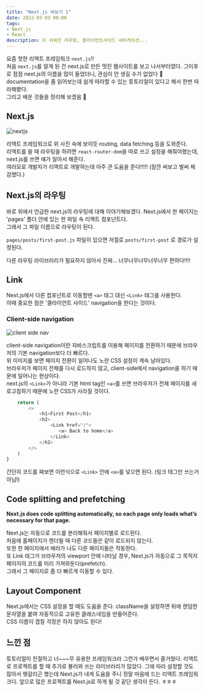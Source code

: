 ```yaml
---
title: "Next.js 써보기 1"
date: 2022-03-03 08:00
tags:
- Next.js
- React
description: 더 쉬워진 라우팅, 클라이언트사이드 네비게이션...
---
```


요즘 핫한 리액트 프레임워크 `next.js`!!  
처음 `next.js`를 알게 된 건 next.js로 만든 멋진 웹사이트를 보고 나서부터였다. 
그이후로 점점 next.js의 이름을 많이 들었더니, 관심이 안 생길 수가 없었다 👀  
documentation을 좀 읽어보는데 쉽게 따라할 수 있는 튜토리얼이 있다고 해서 한번 따라해봤다.  
그리고 배운 것들을 정리해 보겠음 📂

## Next.js

![nextjs](https://nextjs.org/static/images/learn/foundations/next-app.png)

리액트 프레임워크로 위 사진 속에 보이듯 routing, data fetching 등을 도와준다.  
리액트를 쓸 때 라우팅을 하려면 `react-router-dom`을 따로 쓰고 설정을 해줘야했는데, next.js를 쓰면 얘가 알아서 해준다.  
여러모로 개발자가 리액트로 개발하는데 아주 큰 도움을 준다!!!!! (잠깐 써보고 벌써 체감했다.)

## Next.js의 라우팅

바로 위에서 언급한 next.js의 라우팅에 대해 이야기해보겠다. Next.js에서 한 페이지는 'pages' 폴더 안에 있는 한 파일 속 리액트 컴포넌트다.  
그래서 그 파일 이름으로 라우팅이 된다.  

```pages/posts/first-post.js``` 파일이 있으면 저절로 ```posts/first-post``` 로 경로가 설정된다.

다른 라우팅 라이브러리가 필요하지 않아서 진짜... 너무너무너무너무너무 편하다!!!!

## Link

Next.js에서 다른 컴포넌트로 이동할땐 ```<a>``` 태그 대신 ```<Link>``` 태그를 사용한다.  
이때 중요한 점은 '클라이언트 사이드' navigation을 한다는 것이다.

### Client-side navigation

![client side nav](https://nextjs.org/static/images/learn/navigate-between-pages/client-side.gif)

client-side navigation이란 자바스크립트를 이용해 페이지를 전환하기 때문에 브라우저의 기본 navigation보다 더 빠르다.  
위 이미지를 보면 페이지 전환이 일어나도 노란 CSS 설정이 계속 남아있다.  
브라우저가 페이지 전체를 다시 로드하지 않고, client-side에서 navigation을 하기 때문에 일어나는 현상이다.  
next.js의 ```<Link>```가 아니라 기본 html tag인 ```<a>```를 쓰면 브라우저가 전체 페이지를 새로고침하기 때문에 노란 CSS가 사라질 것이다.

```javascript
    return (
        <>
            <h1>First Post</h1>
            <h2>
                <Link href="/">
                   <a> Back to home</a>
                </Link>
            </h2>
        </>
    )
}
```

간단히 코드를 짜보면 이런식으로 ```<Link>``` 안에 ```<a>```를 넣으면 된다. (링크 태그만 쓰는거 아님!)

## Code splitting and prefetching

**Next.js does code splitting automatically, so each page only loads what’s necessary for that page.**

Next.js는 자동으로 코드를 분리해줘서 페이지별로 로드된다.  
처음에 홈페이지가 렌더될 때 다른 코드들은 같이 로드되지 않는다.  
또한 한 페이지에서 에러가 나도 다른 페이지들은 작동한다.  
또 Link 태그가 브라우저의 viewport 안에 나타날 경우, Next.js가 자동으로 그 목적지 페이지의 코드를 미리 가져와둔다(prefetch).  
그래서 그 페이지로 좀 더 빠르게 이동할 수 있다.

## Layout Component

Next.js에서는 CSS 설정을 할 때도 도움을 준다. className을 설정하면 뒤에 랜덤한 문자열을 붙여 자동적으로 고유한 클래스네임을 만들어준다.  
CSS 이름이 겹칠 걱정은 하지 않아도 된다!

## 느낀 점

튜토리얼이 친절하고 너~~~무 유용한 프레임워크라 그런가 배우면서 즐거웠다. 리액트로 프로젝트를 할 때 추가로 불러와 쓰는 라이브러리가 많았다. 그에 따라 설정할 것도 많아서 헷갈리곤 했는데 Next.js가 내게 도움을 주니 정말 마음에 드는 리액트 프레임워크다. 앞으로 많은 프로젝트를 Next.js로 하게 될 것 같단 생각이 든다. ㅎㅎㅎ 
